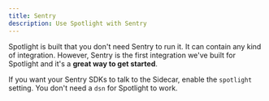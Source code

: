 ```yaml
---
title: Sentry
description: Use Spotlight with Sentry
---
```


Spotlight is built that you don't need Sentry to run it. It can contain any kind of integration. However, Sentry is the first integration we've built for Spotlight and it's a **great way to get started**.

If you want your Sentry SDKs to talk to the Sidecar, enable the `spotlight` setting. You don't need a `dsn` for Spotlight to work.


<SentryCodeBlock />
